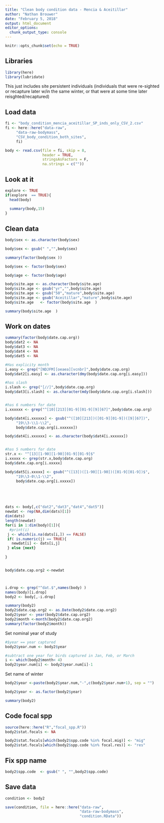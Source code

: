 ```yaml
---
title: "Clean body condition data - Mencia & Aceitillar"
author: "Nathan Brouwer"
date: "February 5, 2018"
output: html_document
editor_options: 
  chunk_output_type: console
---
```


```r
knitr::opts_chunk$set(echo = TRUE)
```

## Libraries

```r
library(here)
library(lubridate)
```


This just includes site persistent individuals (individuals that were re-sighted or recapture later w/in the same winter, or that were at some time later reisghted/recaptured)

## Load data

```r
fi <- "body_condition_mencia_aceitillar_SP_inds_only_CSV_2.csv"
fi <- here::here("data-raw",
     "data-raw-bodymass",
     "CSV_body_condition_both_sites",
     fi)

body <- read.csv(file = fi, skip = 8,
                 header = TRUE,
                 stringsAsFactors = F,
                 na.strings = c(""))
```

## Look at it

```r
explore <- TRUE
if(explore  == TRUE){
  head(body)
  
  summary(body,15)
}
```

## Clean data

```r
body$sex <- as.character(body$sex)

body$sex <- gsub(" ","",body$sex)

summary(factor(body$sex ))

body$sex <- factor(body$sex)
```

```r
body$age <- factor(body$age)
```


```r
body$site.age <- as.character(body$site.age)
body$site.age <- gsub("yr","",body$site.age)
body$site.age <- gsub("50","mature",body$site.age)
body$site.age <- gsub("Aceitillar","mature",body$site.age)
body$site.age   <- factor(body$site.age  )

summary(body$site.age  )
```

## Work on dates
```r
summary(factor(body$date.cap.org))
body$dat2 <- NA
body$dat3 <- NA
body$dat4 <- NA
body$dat5 <- NA

#Has explicity month
i.easy <- grep("[NDJFM][oeaea][vcnbr]",body$date.cap.org)
body$dat2[i.easy] <- as.character(dmy(body$date.cap.org[i.easy]))

#has slash
i.slash <- grep("[//]",body$date.cap.org)
body$dat3[i.slash] <- as.character(mdy(body$date.cap.org[i.slash]))


#has 6 numbers for date
i.xxxxxx <- grep("^[10][213][01-9][01-9][9][67]",body$date.cap.org)

body$dat4[i.xxxxxx] <- gsub("^([10][213])([01-9][01-9])([9][67])",
     "19\\3-\\1-\\2",
     body$date.cap.org[i.xxxxxx])

body$dat4[i.xxxxxx] <- as.character(body$dat4[i.xxxxxx])


#has 5 numbers for date
str.x <- "^[13][1-90][1-90][01-9][01-9]$"
i.xxxxx <- grep(str.x,body$date.cap.org)
body$date.cap.org[i.xxxxx]

body$dat5[i.xxxxx] <- gsub("^([13])([1-90][1-90])([01-9][01-9])$",
     "19\\3-0\\1-\\2",
     body$date.cap.org[i.xxxxx])





dats <- body[,c("dat2","dat3","dat4","dat5")]
newdat <- rep(NA,dim(dats)[1])
dim(dats)
length(newdat)
for(i in 1:dim(body)[1]){
  #print(i)
 j <- which(is.na(dats[i,]) == FALSE)
 if( is.numeric(j) == TRUE){
   newdat[i] <- dats[i,j]
 } else {next}
 
}


body$date.cap.org2 <-newdat



i.drop <- grep("^dat.$",names(body) )
names(body)[i.drop]
body2 <- body[,-i.drop]
```



```r
summary(body2)
body2$date.cap.org2 <- as.Date(body2$date.cap.org2)
body2$year <- year(body2$date.cap.org2)
body2$month <-month(body2$date.cap.org2)
summary(factor(body2$month))


```


Set nominal year of study
```r
#$year == year captured
body2$year.num <- body2$year

#subtract one year for birds captured in Jan, Feb, or March
i <- which(body2$month< 4)
body2$year.num[i] <- body2$year.num[i]-1
```

Set name of winter

```r
body2$year <-paste(body2$year.num,"-",c(body2$year.num+1), sep = "")

body2$year <- as.factor(body2$year)
```


```r
summary(body2)
```


## Code focal spp

```r
source(here::here("R","focal_spp.R"))
body2$stat.focals <- NA

body2$stat.focals[which(body2$spp.code %in% focal.mig)] <- "mig"
body2$stat.focals[which(body2$spp.code %in% focal.res)] <- "res"

```


## Fix spp name

```r
body2$spp.code  <- gsub(" ", "",body2$spp.code)
```



## Save data

```r
condition <- body2

save(condition, file = here::here("data-raw",
                                  "data-raw-bodymass",
                                  "condition.RData"))
```

```r

```


